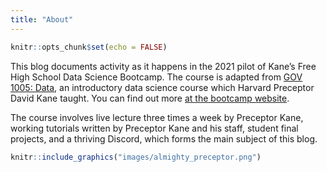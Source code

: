 ```yaml
---
title: "About"
---
```

```r
knitr::opts_chunk$set(echo = FALSE)
```

This blog documents activity as it happens in the 2021 pilot of Kane's Free High  School Data Science Bootcamp. The course is adapted from [GOV 1005: Data](https://www.davidkane.info/files/gov_1005_spring_2021.html), an introductory data science course which Harvard Preceptor David Kane taught. You can find out more [at the bootcamp website](https://bootcamp.davidkane.info). 

The course involves live lecture three times a week by Preceptor Kane, working tutorials written by Preceptor Kane and his staff, student final projects, and a thriving Discord, which forms the main subject of this blog. 

```r
knitr::include_graphics("images/almighty_preceptor.png")
```

